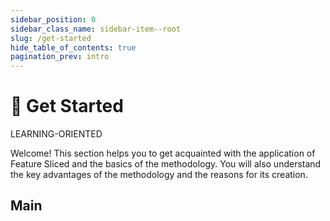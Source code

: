 ```yaml
---
sidebar_position: 0
sidebar_class_name: sidebar-item--root
slug: /get-started
hide_table_of_contents: true
pagination_prev: intro
---
```


# 🚀 Get Started

<span class="badge badge--success margin-bottom--md">LEARNING-ORIENTED</span>

<p class="summary">
Welcome! This section helps you to get acquainted with the application of Feature Sliced and the basics of the methodology. You will also understand the key advantages of the methodology and the reasons for its creation.
</p>

## Main


<Row
    title="Quick Start"
    description="Introductory tutorial on the usage of the methodology"
    to="/docs/get-started/quick-start"
    Icon={RocketOutlined}
/>
<Row
    title="Basics"
    description="Fundamentals of methodology (briefly)"
    to="/docs/get-started/basics"
    Icon={SettingOutlined}
/>
<Row
    title="Decomposition cheatsheet"
    description="A memo on the decomposition of logic with examples and criteria"
    to="/docs/get-started/cheatsheet"
    Icon={BuildOutlined}
/>
